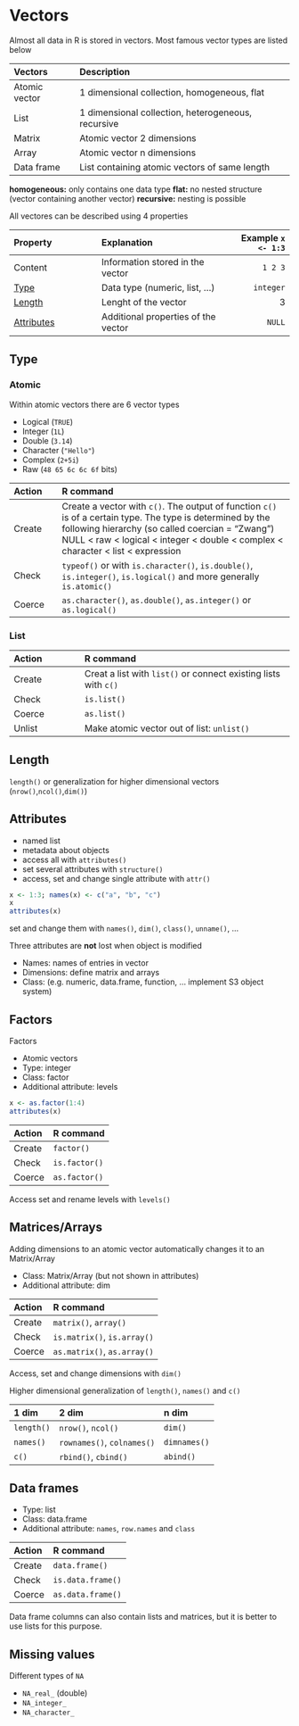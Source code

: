 # Vectors {#vec}

Almost all data in R is stored in vectors. Most famous vector types are listed below

|Vectors        |Description                                        |
|:--------------|:--------------------------------------------------|
|Atomic vector  |1 dimensional collection, homogeneous, flat        |
|List           |1 dimensional collection, heterogeneous, recursive |
|Matrix         |Atomic vector 2 dimensions                         |
|Array          |Atomic vector n dimensions                         |
|Data frame     |List containing atomic vectors of same length      |

**homogeneous:** only contains one data type
**flat:** no nested structure (vector containing another vector)
**recursive:** nesting is possible


All vectores can be described using 4 properties

|Property                  | Explanation                         | Example `x <- 1:3`|
|:-------------------------|:------------------------------------|------------------:|
|Content                   | Information stored in the vector    |            `1 2 3`|
|[Type](#type)             | Data type (numeric, list, ...)      |          `integer`|
|[Length](#length)         | Lenght of the vector                |                  3|
|[Attributes](#attributes) | Additional properties of the vector |             `NULL`|



## Type {#type}

### Atomic

Within atomic vectors there are 6 vector types

* Logical  (`TRUE`)
* Integer  (`1L`)
* Double   (`3.14`)
* Character (`"Hello"`)
* Complex  (`2+5i`)
* Raw      (`48 65 6c 6c 6f` bits)

| Action      | R command                  |
|:------------|:-----------------------------------------------------------|
| Create      | Create a vector with `c()`. The output of function `c()` is of a certain type. The type is determined by the following hierarchy (so called coercian = "Zwang") <br> NULL < raw < logical < integer < double < complex < character < list < expression|
| Check       | `typeof()` or with `is.character()`, `is.double()`, `is.integer()`, `is.logical()` and more generally `is.atomic()`|
| Coerce      | `as.character()`, `as.double()`, `as.integer()` or `as.logical()`|


### List

| Action      | R command                            |
|:------------|:-------------------------------------|
| Create      | Creat a list with `list()` or connect existing lists with `c()`|
| Check       | `is.list()`                          |
| Coerce      | `as.list()`                          |
| Unlist      | Make atomic vector out of list: `unlist()` |


## Length {#length}

`length()` or generalization for higher dimensional vectors (`nrow()`,`ncol()`,`dim()`)

## Attributes {#attributes}

* named list
* metadata about objects
* access all with `attributes()`
* set several attributes with `structure()`
* access, set and change single attribute with `attr()`

```r
x <- 1:3; names(x) <- c("a", "b", "c")
x
attributes(x)
```

set and change them with `names()`, `dim()`, `class()`, `unname()`, ... 


Three attributes  are **not** lost when object is modified

* Names: names of entries in vector
* Dimensions: define matrix and arrays
* Class: (e.g. numeric, data.frame, function, ... implement S3 object system)



## Factors {#vec-factors}

Factors

* Atomic vectors
* Type: integer
* Class: factor
* Additional attribute: levels

```r
x <- as.factor(1:4)
attributes(x)
```

| Action      | R command                            |
|:------------|:-------------------------------------|
| Create      | `factor()`                           |
| Check       | `is.factor()`                        |
| Coerce      | `as.factor()`                        |

Access set and rename levels with `levels()`



## Matrices/Arrays


Adding dimensions to an atomic vector automatically changes it to an Matrix/Array

* Class: Matrix/Array (but not shown in attributes)
* Additional attribute: dim

| Action      | R command                            |
|:------------|:-------------------------------------|
| Create      | `matrix()`, `array()`                |
| Check       | `is.matrix()`, `is.array()`          |
| Coerce      | `as.matrix()`, `as.array()`          |

Access, set and change dimensions with `dim()`


Higher dimensional generalization of `length()`, `names()` and `c()`

|1 dim      | 2 dim                     | n dim       |
|:----------|:--------------------------|:------------|
|`length()` |`nrow()`, `ncol()`         | `dim()`     |
|`names()`  |`rownames()`, `colnames()` |`dimnames()` |
|`c()`      |`rbind()`, `cbind()`       |`abind()`    |


## Data frames

* Type: list
* Class: data.frame
* Additional attribute: `names`, `row.names` and `class`

| Action      | R command                            |
|:------------|:-------------------------------------|
| Create      | `data.frame()`                       |
| Check       | `is.data.frame()`                    |
| Coerce      | `as.data.frame()`                    |

Data frame columns can also contain lists and matrices, but it is better to use lists for this purpose.

## Missing values

Different types of `NA`

* `NA_real_` (double)
* `NA_integer_`
* `NA_character_`



